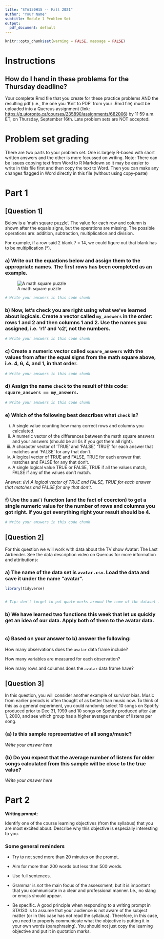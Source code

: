 ```yaml
---
title: "STA130H1S -- Fall 2021"
author: "Your Name"
subtitle: Module 1 Problem Set 
output:
  pdf_document: default
---
```


```r
knitr::opts_chunk$set(warning = FALSE, message = FALSE)
```


# Instructions

## How do I hand in these problems for the Thursday deadline?

Your complete Rmd file that you create for these practice problems AND the resulting pdf (i.e., the one you 'Knit to PDF' from your .Rmd file) must be uploaded into a Quercus assignment (link: [https://q.utoronto.ca/courses/235890/assignments/682006](https://q.utoronto.ca/courses/235890/assignments/682006)) by 11:59 a.m. ET, on Thursday, September 16th. Late problem sets are NOT accepted.


# Problem set grading

There are two parts to your problem set. One is largely R-based with short written answers and the other is more focussed on writing. Note: There can be issues copying text from Word to R Markdown so it may be easier to write in this file first and then copy the text to Word. Then you can make any changes flagged in Word directly in this file (without using copy-paste)


# Part 1

## [Question 1]

Below is a 'math square puzzle'. The value for each row and column is shown after the equals signs, but the operations are missing. The possible operations are: addition, subtraction, multiplication and division.

For example, if a row said 2 blank 7 = 14, we could figure out that blank has to be multiplication (*).

### a) Write out the equations below and assign them to the appropriate names. The first rows has been completed as an example.

![A math square puzzle](magic_square_F21.jpg)
```r

# Write your answers in this code chunk

```

### b) Now, let's check you are right using what we've learned about logicals. Create a vector called `my_answers` in the order: rows 1 and 2 and then columns 1 and 2. Use the names you assigned, i.e. 'r1' and 'c2', not the numbers.

```r

# Write your answers in this code chunk

```

### c) Create a numeric vector called `square_answers` with the values from after the equal signs from the math square above, i.e. 4, 6, 4, and 1, in that order.

```r

# Write your answers in this code chunk

```


### d) Assign the name `check` to the result of this code: `square_answers == my_answers`. 

```r

# Write your answers in this code chunk

```

### e) Which of the following best describes what `check` is?

  (i) A single value counting how many correct rows and columns you calculated.
  (ii) A numeric vector of the differences between the math square answers and your answers (should be all 0s if you got them all right).
  (iii) A character vector of 'TRUE' and 'FALSE', 'TRUE' for each answer that matches and 'FALSE' for any that don't.
  (iv) A logical vector of TRUE and FALSE, TRUE for each answer that matches and FALSE for any that don't.
  (v) A single logical value TRUE or FALSE, TRUE if all the values match, FALSE if any of the values don't match.

Answer: *(iv) A logical vector of TRUE and FALSE, TRUE for each answer that matches and FALSE for any that don't.*

### f) Use the `sum()` function (and the fact of coercion) to get a single numeric value for the number of rows and columns you got right. If you got everything right your result should be 4.

```r

# Write your answers in this code chunk

```

\newpage

## [Question 2]

For this question we will work with data about the TV show Avatar: The Last Airbender. See the data description video on Quercus for more information and attributions:

### a) The name of the data set is `avatar.csv`. Load the data and save it under the name "avatar". 

```r
library(tidyverse)


# Tip: don't forget to put quote marks around the name of the dataset inside the function
```

### b) We have learned two functions this week that let us quickly get an idea of our data. Apply both of them to the avatar data.

```r



```

### c) Based on your answer to b) answer the following:

How many observations does the `avatar` data frame include?

How many variables are measured for each observation? 

How many rows and columns does the `avatar` data frame have?

\newpage

## [Question 3] 

In this question, you will consider another example of survivor bias. Music from earlier periods is often thought of as better than music now. To think of this as a general experiment, you could randomly select 10 songs on Spotify produced prior to Dec 31, 1999 and 10 songs on Spotify produced after Jan 1, 2000, and see which group has a higher average number of listens per song. 

### (a) Is this sample representative of all songs/music?

*Write your answer here*


### (b) Do you expect that the average number of listens for older songs calculated from this sample will be close to the true value?

*Write your answer here*

\newpage

# Part 2

**Writing prompt**:  

Identify one of the course learning objectives (from the syllabus) that you are most excited about. Describe why this objective is especially interesting to you.

### Some general reminders 

- Try to not send more than 20 minutes on the prompt. 

- Aim for more than 200 words but less than 500 words. 

- Use full sentences.  

- Grammar is *not* the main focus of the assessment, but it is important that you communicate in a clear and professional manner. I.e., no slang or emojis should appear. 

- Be specific. A good principle when responding to a writing prompt in STA130 is to assume that your audience is not aware of the subject matter (or in this case has not read the syllabus). Therefore, in this case, you need to properly communicate what the objective is putting it in your own words (paraphrasing). You should not just copy the learning objective and put it in quotation marks.  
